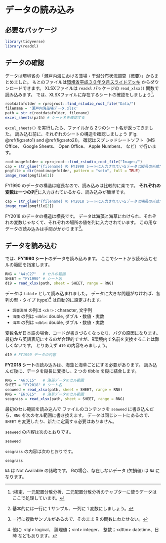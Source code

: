 # データの読み込み {#data-input}

## 必要なパッケージ

::: {.rmdnote}

```r
library(tidyverse)
library(readxl)
```

:::

## データの確認

データは環境省の「瀬戸内海における藻場・干潟分布状況調査（概要）」からまとめました。
もとのファイルは[環境省平成３０年９月スライドデッキ](http://www.env.go.jp/water/totalresult.pdf) からダウンロードできます。
XLSXファイルは `readxl` パッケージの `read_xlsx()` 関数で読み込みます。
では、XLSXファイルに存在するシートの確認をしましょう^[t検定、一元配置分散分析、二元配置分散分析のチャプターに使うデータはここで処理しています。]。

```r
rootdatafolder = rprojroot::find_rstudio_root_file("Data/")
filename = '瀬戸内海藻場データ.xlsx'
path = str_c(rootdatafolder, filename)
excel_sheets(path) # シート名を確認する
```

`excel_sheets()` を実行したら、ファイルから 2つのシート名が返ってきました。
読み込む前に、それぞれのシートの構造を確認しましょう (Fig. \@ref(fig:seto1) and \@ref(fig:seto2))。
確認はスプレッドシートソフト（MS Office、 Google Sheets、 Open Office、 Apple Numbers、 など）で行います。

```r
rootimagefolder = rprojroot::find_rstudio_root_file("Images/")
cap = str_glue("{filename} の FY1990 シートに入力されているデータは縦長の形式です。")
pngfile = dir(rootimagefolder, pattern = "seto", full = TRUE)
image_read(pngfile[1])
```

FY1990 のデータの構造は縦長なので、読み込みは比較的に楽です。
**それぞれの変数は一つの列**^[基本的には一行に 1 サンプル、一列に 1 変数にしましょう。]に入力されているから、読み込みが簡単です。

```r
cap = str_glue("{filename} の FY2018 シートに入力されているデータは横長の形式です。")
image_read(pngfile[2])
```

FY2018 のデータの構造は横長です。
データは海藻と海草にわけられ、それぞれの変数じゃなくて、それぞれの場所の値を列に入力されています。
この用なデータの読み込みは手間がかかります^[一行に複数サンプルがあるので、そのまま R の関数にわたせない。]。

## データを読み込む

では、**FY1990 シート**のデータを読み込みます。
ここでシートから読み込むセルの範囲を指定します。

```r
RNG = "A4:C27"   # セルの範囲
SHEET = "FY1990" # シート名
d19 = read_xlsx(path, sheet = SHEET, range = RNG)
```

データは `tibble` として読み込まれました。
データに大きな問題がなければ、各列の型・タイプ (type)^[他に: \<lgl\> logical、 論理値；\<int\> integer、 整数；\<dttm\> datetime、日時 などもあります。] は自動的に設定されます。

* `調査海域` の列は `<chr>` : character, 文字列
* `海藻` の列は `<dbl>`: double, ダブル・数値・実数
* `海草` の列は `<dbl>`: double, ダブル・数値・実数

変数名が日本語の場合、コードが書きづらくなったり、バグの原因になります。
最初から英語表記にするのが合理的ですが、R環境内で名前を変換することは難しくないです。
とりあえず `d19` の内容をみましょう。

```r
d19 # FY1990 データの内容
```

**FY2018 シート**の読み込みは、海藻と海草ごとにする必要があります。
読み込んだ後に、データを縦長に変換し、2 つの tibble を縦に結合します。

```r
RNG = "A6:C15"   # 海藻データのセル範囲
SHEET = "FY2018" # シート名
seaweed = read_xlsx(path, sheet = SHEET, range = RNG)
RNG = "E6:G15"   # 海草データのセル範囲
seagrass = read_xlsx(path, sheet = SHEET, range = RNG)
```

最初のセル範囲を読み込んで ファイルのコンテンツを `seaweed` に書き込んだら、`RNG` を次のセル範囲に書き換えます。
データは同じシートにあるので、`SHEET` を変更したり、新たに定義する必要はありません。

`seaweed` の内容は次のとおりです。

```r
seaweed
```

`seagrass` の内容は次のとおりです。

```r
seagrass
```

`NA` は Not Available の諸略です。
Rの場合、存在しないデータ (欠損値) は `NA` になります。
